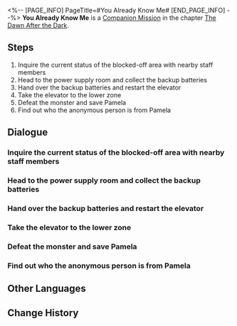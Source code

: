 <%-- [PAGE_INFO]
PageTitle=#You Already Know Me#
[END_PAGE_INFO] --%>
{{Stub|Dialogue, characters, and location(s)}}
{{Mission Infobox
|id            = 2000202
|title         = 
|image         = Mission You Already Know Me.png
|type          = Companion
|event_name    = 
|chapter       = The Dawn After the Dark (Companion Mission Chapter)
|requirements  = [[Companion Mission]] ''[[You Already Know Me]]'' completed
|summary       = <!--official mission summary from Fate's Atlas-->
|characters    = <!--characters that appear in this mission-->
|startLocation = <!--location as it intially appears on the mission screen-->
|world         = <!--i.e. Penacony-->
|area          = <!--i.e. A Child's Dream-->
|prev          = 
|next          = Signs of Fragmentum
|exp           = 350
|credits       = 20000
|stellarJade   = 
|other         = {{Card List|Adventure Log*6;Hertareum*100;Flashpoint*1|delim=;}}
}}
'''You Already Know Me''' is a [[Companion Mission]] in the chapter [[The Dawn After the Dark (Companion Mission Chapter)|The Dawn After the Dark]].

==Steps==
# Inquire the current status of the blocked-off area with nearby staff members
# Head to the power supply room and collect the backup batteries
# Hand over the backup batteries and restart the elevator
# Take the elevator to the lower zone
# Defeat the monster and save Pamela
# Find out who the anonymous person is from Pamela

<!--
==Gameplay Notes==

--><!--
==Trial Character==

-->
==Dialogue==
{{Stub Dialogue}}
{{Dialogue Start}}
:{{tx}}
{{Dialogue End}}

===Inquire the current status of the blocked-off area with nearby staff members===
{{Mission Description|type=companion|location=<!--to be added-->|update|Learn about the current status of the blocked-off area.}}
{{Dialogue Start}}
:{{tx}}
{{Dialogue End}}

===Head to the power supply room and collect the backup batteries===
{{Mission Description|type=companion|location=<!--to be added-->|update|To restart the elevator, you need to find all of the backup batteries. Even though there are monsters roaming near the power source room, you have to go deeper into the fray...}}
{{Dialogue Start}}
:{{tx}}
{{Dialogue End}}

===Hand over the backup batteries and restart the elevator===
{{Mission Description|type=companion|location=<!--to be added-->|update|Thanks to your outstanding skills, the trip posed no real dangers as you finally collected all the backup batteries.<br />It's time to return to the elevator with the batteries and hope. The researchers are still waiting for you.}}
{{Dialogue Start}}
:{{tx}}
{{Dialogue End}}

===Take the elevator to the lower zone===
{{Mission Description|type=companion|location=<!--to be added-->|update|The Maintenance Staff took the backup batteries and successfully restarted the elevator. You step into the elevator to make your way down.<br />There's no telling whether you will be greeted by the Gossipmonger, Pamela, or unknown danger.}}
{{Dialogue Start}}
:{{tx}}
{{Dialogue End}}

===Defeat the monster and save Pamela===
{{Mission Description|type=companion|location=<!--to be added-->|update|The trapped researcher told you that Pamela went missing near where the monsters gathered.<br />Finding Gossipmonger proves to be more troublesome than you thought, but at this point, saving people is more important.}}
{{Dialogue Start}}
:{{tx}}
{{Dialogue End}}

===Find out who the anonymous person is from Pamela===
{{Mission Description|type=companion|location=<!--to be added-->|update|You succeeded in defeating the monsters and saved "the Gossipmonger" Pamela.<br />You thought she might appreciate your deed, but she adhered to her professional ethics and insisted that you pay some kind of price.<br />You agreed, but surprisingly, Pamela's "price" is a picture of Himeko.}}
{{Dialogue Start}}
:{{tx}}
{{Dialogue End}}

==Other Languages==
{{Other Languages
|en   = You Already Know Me
|zhs  = 知名不具
|zht  = 知名不具
|ja   = 名乗るほどの者ではない
|ko   = 무명인사
|es   = Ya me conoces
|fr   = Tu-me-connais-déjà
|ru   = ТыМеняЗнаешь
|th   = คนที่คุณก็รู้ว่าใคร
|vi   = Có Biết Tôi Không
|de   = Du_kennst_mich_schon
|id   = Kamu Tahu Aku
|pt   = Você Já me Conhece
}}

==Change History==
{{Change History|1.0}}
